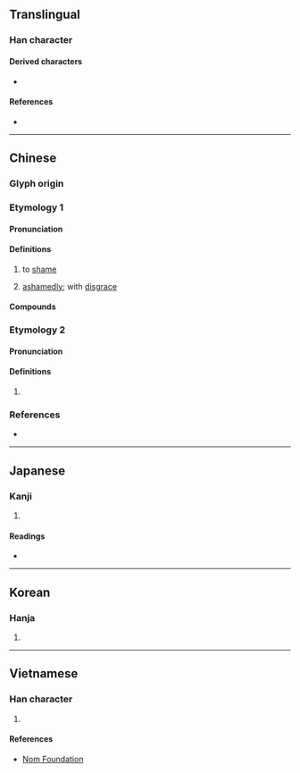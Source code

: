 {{also|㤁}}
{{character info}}
==Translingual==

===Han character===
{{Han char|rn=61|rad=心|as=04|sn=7|four=20333|canj=HKP,MKP|ids=⿱天㣺 (GHTKV), ⿱夭㣺 (J)}}

====Derived characters====
* {{l|mul|[[添]], [[舔]], [[掭]], [[悿]], [[婖]], [[㖭]], [[㮇]], [[䋬]], [[𡍞]], [[𤲖]], [[𥪌]], [[𢧏]], [[𧨩]], [[𩋅]], [[𩡋]], [[𫔗]], [[𬁮]], [[菾]]}}

====References====
* {{Han ref|kx=0377.080|dkj=10348.5|dj=0704.010|hdz=42279.050|uh=5FDD|ud=24541|bh=A9BD|bd=43453}}

----

==Chinese==
{{zh-forms|alt=㤁-original form}}

===Glyph origin===
{{Han etym}}
{{Han compound|天|心|c1=p|c2=s|ls=psc|alt2=㣺|t2=heart}}

===Etymology 1===

====Pronunciation====
{{zh-pron
|m=tiǎn
|c=tim2,tim5
|mn=
|mc=y
|oc=y
|ma=
|cat=v,adv
}}

====Definitions====
{{zh-hanzi}}

# {{lb|zh|literary}} to [[shame]]
# {{lb|zh|literary|self-deprecating}} [[ashamedly]]; with [[disgrace]]

====Compounds====
{{zh-der|忝眷|忝列門牆|忝竊|忝私|忝在愛末|忝累|無忝所生|身名無忝}}

===Etymology 2===
{{zh-forms}}

====Pronunciation====
{{zh-pron
|mn=thiám
|cat=a
}}

====Definitions====
{{zh-hanzi}}

# {{lb|zh|Hokkien}} {{zh-alt-form|悿|[[tired]]; [[serious]]}}

===References===
* {{thcwd|3894}}

----

==Japanese==

===Kanji===
{{ja-kanji|grade=|rs=心04}}

# {{rfdef|ja|sort=心04}}

====Readings====
* {{ja-readings|on=[[てん]] (ten)|kun=かたじけな-い}}

----

==Korean==

===Hanja===
{{ko-hanja|hangeul=첨|eumhun=|rv=cheom|mr=ch'ŏm|y=chem}}

# {{rfdef|ko|sort=心04}}

----

==Vietnamese==

===Han character===
{{vi-readings|reading=thỏm, thiểm|rs=心04}}

# {{rfdef|vi|sort=心04}}

====References====
* [http://nomfoundation.org/common/nom_details.php?codepoint=5fdd Nom Foundation]